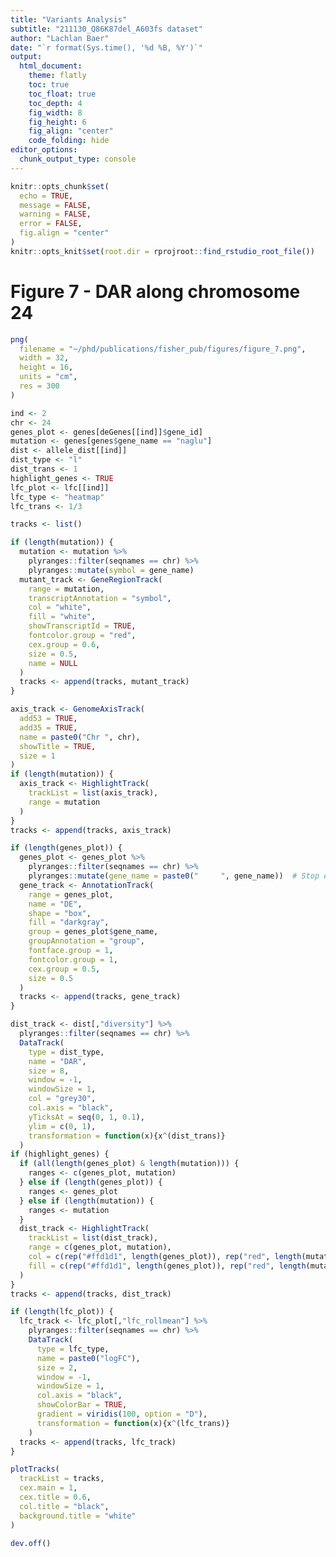 ```yaml
---
title: "Variants Analysis"
subtitle: "211130_Q86K87del_A603fs dataset"
author: "Lachlan Baer"
date: "`r format(Sys.time(), '%d %B, %Y')`"
output:
  html_document:
    theme: flatly
    toc: true
    toc_float: true
    toc_depth: 4
    fig_width: 8
    fig_height: 6
    fig_align: "center"
    code_folding: hide
editor_options:
  chunk_output_type: console
---
```


```r
knitr::opts_chunk$set(
  echo = TRUE,
  message = FALSE,
  warning = FALSE,
  error = FALSE,
  fig.align = "center"
)
knitr::opts_knit$set(root.dir = rprojroot::find_rstudio_root_file())
```

# Figure 7 - DAR along chromosome 24

```r
png(
  filename = "~/phd/publications/fisher_pub/figures/figure_7.png",
  width = 32,
  height = 16,
  units = "cm",
  res = 300
)
```

```r
ind <- 2
chr <- 24
genes_plot <- genes[deGenes[[ind]]$gene_id]
mutation <- genes[genes$gene_name == "naglu"]
dist <- allele_dist[[ind]]
dist_type <- "l"
dist_trans <- 1
highlight_genes <- TRUE
lfc_plot <- lfc[[ind]]
lfc_type <- "heatmap"
lfc_trans <- 1/3

tracks <- list()

if (length(mutation)) {
  mutation <- mutation %>%
    plyranges::filter(seqnames == chr) %>%
    plyranges::mutate(symbol = gene_name)
  mutant_track <- GeneRegionTrack(
    range = mutation,
    transcriptAnnotation = "symbol",
    col = "white",
    fill = "white",
    showTranscriptId = TRUE,
    fontcolor.group = "red",
    cex.group = 0.6,
    size = 0.5,
    name = NULL
  )
  tracks <- append(tracks, mutant_track)
}

axis_track <- GenomeAxisTrack(
  add53 = TRUE,
  add35 = TRUE,
  name = paste0("Chr ", chr),
  showTitle = TRUE,
  size = 1
)
if (length(mutation)) {
  axis_track <- HighlightTrack(
    trackList = list(axis_track),
    range = mutation
  )
}
tracks <- append(tracks, axis_track)

if (length(genes_plot)) {
  genes_plot <- genes_plot %>%
    plyranges::filter(seqnames == chr) %>%
    plyranges::mutate(gene_name = paste0("     ", gene_name))  # Stop overlapping names
  gene_track <- AnnotationTrack(
    range = genes_plot,
    name = "DE",
    shape = "box",
    fill = "darkgray",
    group = genes_plot$gene_name,
    groupAnnotation = "group",
    fontface.group = 1,
    fontcolor.group = 1,
    cex.group = 0.5,
    size = 0.5
  )
  tracks <- append(tracks, gene_track)
}

dist_track <- dist[,"diversity"] %>%
  plyranges::filter(seqnames == chr) %>%
  DataTrack(
    type = dist_type,
    name = "DAR",
    size = 8,
    window = -1,
    windowSize = 1,
    col = "grey30",
    col.axis = "black",
    yTicksAt = seq(0, 1, 0.1),
    ylim = c(0, 1),
    transformation = function(x){x^(dist_trans)}
  )
if (highlight_genes) {
  if (all(length(genes_plot) & length(mutation))) {
    ranges <- c(genes_plot, mutation)
  } else if (length(genes_plot)) {
    ranges <- genes_plot
  } else if (length(mutation)) {
    ranges <- mutation
  }
  dist_track <- HighlightTrack(
    trackList = list(dist_track),
    range = c(genes_plot, mutation),
    col = c(rep("#ffd1d1", length(genes_plot)), rep("red", length(mutation))),
    fill = c(rep("#ffd1d1", length(genes_plot)), rep("red", length(mutation)))
  )
}
tracks <- append(tracks, dist_track)

if (length(lfc_plot)) {
  lfc_track <- lfc_plot[,"lfc_rollmean"] %>%
    plyranges::filter(seqnames == chr) %>%
    DataTrack(
      type = lfc_type,
      name = paste0("logFC"),
      size = 2,
      window = -1,
      windowSize = 1,
      col.axis = "black",
      showColorBar = TRUE,
      gradient = viridis(100, option = "D"),
      transformation = function(x){x^(lfc_trans)}
    )
  tracks <- append(tracks, lfc_track)
}

plotTracks(
  trackList = tracks,
  cex.main = 1,
  cex.title = 0.6,
  col.title = "black",
  background.title = "white"
)
```

```r
dev.off()
```